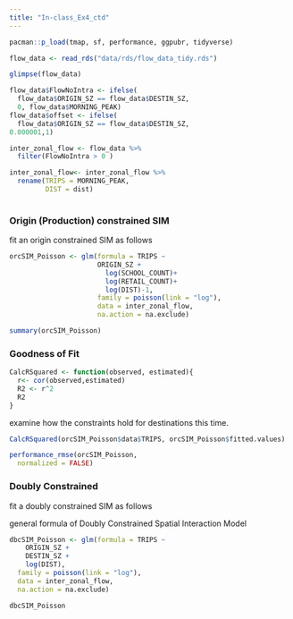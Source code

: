 ```yaml
---
title: "In-class_Ex4_ctd"
---
```


```R
pacman::p_load(tmap, sf, performance, ggpubr, tidyverse)
```

```R
flow_data <- read_rds("data/rds/flow_data_tidy.rds")
```

```R
glimpse(flow_data)
```

```R
flow_data$FlowNoIntra <- ifelse(
  flow_data$ORIGIN_SZ == flow_data$DESTIN_SZ,
  0, flow_data$MORNING_PEAK)
flow_data$offset <- ifelse(
  flow_data$ORIGIN_SZ == flow_data$DESTIN_SZ,
0.000001,1)

inter_zonal_flow <- flow_data %>%
  filter(FlowNoIntra > 0 )

inter_zonal_flow<- inter_zonal_flow %>%
  rename(TRIPS = MORNING_PEAK,
         DIST = dist)
  
```

### Origin (Production) constrained SIM

fit an origin constrained SIM as follows

```R
orcSIM_Poisson <- glm(formula = TRIPS ~
                      ORIGIN_SZ + 
                        log(SCHOOL_COUNT)+
                        log(RETAIL_COUNT)+
                        log(DIST)-1,
                      family = poisson(link = "log"),
                      data = inter_zonal_flow,
                      na.action = na.exclude)

summary(orcSIM_Poisson)
```

### Goodness of Fit

```R
CalcRSquared <- function(observed, estimated){
  r<- cor(observed,estimated)
  R2 <- r^2
  R2
}
```

examine how the constraints hold for destinations this time.

```R
CalcRSquared(orcSIM_Poisson$data$TRIPS, orcSIM_Poisson$fitted.values)
```

```R
performance_rmse(orcSIM_Poisson,
  normalized = FALSE)
```

### Doubly Constrained

fit a doubly constrained SIM as follows

general formula of Doubly Constrained Spatial Interaction Model

```R
dbcSIM_Poisson <- glm(formula = TRIPS ~
    ORIGIN_SZ +
    DESTIN_SZ +
    log(DIST),
  family = poisson(link = "log"),
  data = inter_zonal_flow,
  na.action = na.exclude)

dbcSIM_Poisson
```















